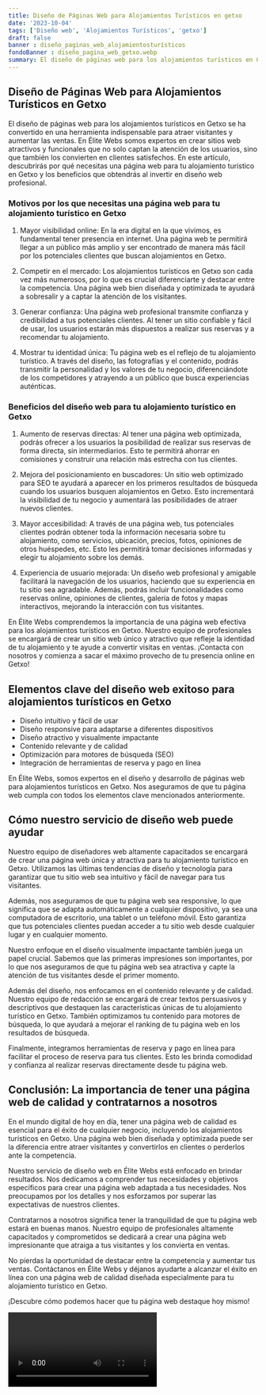 ```yaml
---
title: Diseño de Páginas Web para Alojamientos Turísticos en getxo
date: '2023-10-04'
tags: ['Diseño web', 'Alojamientos Turísticos', 'getxo']
draft: false
banner : diseño_paginas_web_alojamientosturísticos
fondoBanner : diseño_pagina_web_getxo.webp
summary: El diseño de páginas web para los alojamientos turísticos en Getxo se ha convertido en una herramienta indispensable para atraer visitantes y aumentar las ventas. En Élite Webs somos expertos en crear sitios web atractivos y funcionales que no solo captan la atención de los usuarios, sino que también los convierten en clientes satisfechos. En este artículo, descubrirás por qué necesitas una página web para tu alojamiento turístico en Getxo y los beneficios que obtendrás al invertir en diseño web profesional.
---
```


## Diseño de Páginas Web para Alojamientos Turísticos en Getxo

El diseño de páginas web para los alojamientos turísticos en Getxo se ha convertido en una herramienta indispensable para atraer visitantes y aumentar las ventas. En Élite Webs somos expertos en crear sitios web atractivos y funcionales que no solo captan la atención de los usuarios, sino que también los convierten en clientes satisfechos. En este artículo, descubrirás por qué necesitas una página web para tu alojamiento turístico en Getxo y los beneficios que obtendrás al invertir en diseño web profesional.

### Motivos por los que necesitas una página web para tu alojamiento turístico en Getxo

1. Mayor visibilidad online: En la era digital en la que vivimos, es fundamental tener presencia en internet. Una página web te permitirá llegar a un público más amplio y ser encontrado de manera más fácil por los potenciales clientes que buscan alojamientos en Getxo.

2. Competir en el mercado: Los alojamientos turísticos en Getxo son cada vez más numerosos, por lo que es crucial diferenciarte y destacar entre la competencia. Una página web bien diseñada y optimizada te ayudará a sobresalir y a captar la atención de los visitantes.

3. Generar confianza: Una página web profesional transmite confianza y credibilidad a tus potenciales clientes. Al tener un sitio confiable y fácil de usar, los usuarios estarán más dispuestos a realizar sus reservas y a recomendar tu alojamiento.

4. Mostrar tu identidad única: Tu página web es el reflejo de tu alojamiento turístico. A través del diseño, las fotografías y el contenido, podrás transmitir la personalidad y los valores de tu negocio, diferenciándote de los competidores y atrayendo a un público que busca experiencias auténticas.

### Beneficios del diseño web para tu alojamiento turístico en Getxo

1. Aumento de reservas directas: Al tener una página web optimizada, podrás ofrecer a los usuarios la posibilidad de realizar sus reservas de forma directa, sin intermediarios. Esto te permitirá ahorrar en comisiones y construir una relación más estrecha con tus clientes.

2. Mejora del posicionamiento en buscadores: Un sitio web optimizado para SEO te ayudará a aparecer en los primeros resultados de búsqueda cuando los usuarios busquen alojamientos en Getxo. Esto incrementará la visibilidad de tu negocio y aumentará las posibilidades de atraer nuevos clientes.

3. Mayor accesibilidad: A través de una página web, tus potenciales clientes podrán obtener toda la información necesaria sobre tu alojamiento, como servicios, ubicación, precios, fotos, opiniones de otros huéspedes, etc. Esto les permitirá tomar decisiones informadas y elegir tu alojamiento sobre los demás.

4. Experiencia de usuario mejorada: Un diseño web profesional y amigable facilitará la navegación de los usuarios, haciendo que su experiencia en tu sitio sea agradable. Además, podrás incluir funcionalidades como reservas online, opiniones de clientes, galería de fotos y mapas interactivos, mejorando la interacción con tus visitantes.

En Élite Webs comprendemos la importancia de una página web efectiva para los alojamientos turísticos en Getxo. Nuestro equipo de profesionales se encargará de crear un sitio web único y atractivo que refleje la identidad de tu alojamiento y te ayude a convertir visitas en ventas. ¡Contacta con nosotros y comienza a sacar el máximo provecho de tu presencia online en Getxo!

<GifSeo />

<Cta />

## Elementos clave del diseño web exitoso para alojamientos turísticos en Getxo
* Diseño intuitivo y fácil de usar
* Diseño responsive para adaptarse a diferentes dispositivos
* Diseño atractivo y visualmente impactante
* Contenido relevante y de calidad
* Optimización para motores de búsqueda (SEO)
* Integración de herramientas de reserva y pago en línea

En Élite Webs, somos expertos en el diseño y desarrollo de páginas web para alojamientos turísticos en Getxo. Nos aseguramos de que tu página web cumpla con todos los elementos clave mencionados anteriormente.

## Cómo nuestro servicio de diseño web puede ayudar
Nuestro equipo de diseñadores web altamente capacitados se encargará de crear una página web única y atractiva para tu alojamiento turístico en Getxo. Utilizamos las últimas tendencias de diseño y tecnología para garantizar que tu sitio web sea intuitivo y fácil de navegar para tus visitantes.

Además, nos aseguramos de que tu página web sea responsive, lo que significa que se adapta automáticamente a cualquier dispositivo, ya sea una computadora de escritorio, una tablet o un teléfono móvil. Esto garantiza que tus potenciales clientes puedan acceder a tu sitio web desde cualquier lugar y en cualquier momento.

Nuestro enfoque en el diseño visualmente impactante también juega un papel crucial. Sabemos que las primeras impresiones son importantes, por lo que nos aseguramos de que tu página web sea atractiva y capte la atención de tus visitantes desde el primer momento.

Además del diseño, nos enfocamos en el contenido relevante y de calidad. Nuestro equipo de redacción se encargará de crear textos persuasivos y descriptivos que destaquen las características únicas de tu alojamiento turístico en Getxo. También optimizamos tu contenido para motores de búsqueda, lo que ayudará a mejorar el ranking de tu página web en los resultados de búsqueda.

Finalmente, integramos herramientas de reserva y pago en línea para facilitar el proceso de reserva para tus clientes. Esto les brinda comodidad y confianza al realizar reservas directamente desde tu página web.

## Conclusión: La importancia de tener una página web de calidad y contratarnos a nosotros
En el mundo digital de hoy en día, tener una página web de calidad es esencial para el éxito de cualquier negocio, incluyendo los alojamientos turísticos en Getxo. Una página web bien diseñada y optimizada puede ser la diferencia entre atraer visitantes y convertirlos en clientes o perderlos ante la competencia.

Nuestro servicio de diseño web en Élite Webs está enfocado en brindar resultados. Nos dedicamos a comprender tus necesidades y objetivos específicos para crear una página web adaptada a tus necesidades. Nos preocupamos por los detalles y nos esforzamos por superar las expectativas de nuestros clientes.

Contratarnos a nosotros significa tener la tranquilidad de que tu página web estará en buenas manos. Nuestro equipo de profesionales altamente capacitados y comprometidos se dedicará a crear una página web impresionante que atraiga a tus visitantes y los convierta en ventas.

No pierdas la oportunidad de destacar entre la competencia y aumentar tus ventas. Contáctanos en Élite Webs y déjanos ayudarte a alcanzar el éxito en línea con una página web de calidad diseñada especialmente para tu alojamiento turístico en Getxo.

¡Descubre cómo podemos hacer que tu página web destaque hoy mismo!

<Video />

<CtaBot job='Alojamientos Turísticos' city='getxo'/>

<Gmaps query='getxo+españa+maps' />